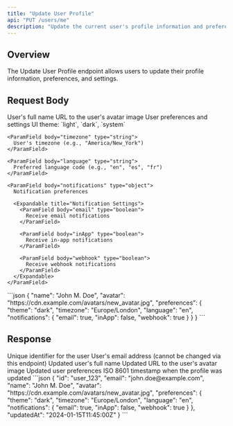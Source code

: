 ```yaml
---
title: "Update User Profile"
api: "PUT /users/me"
description: "Update the current user's profile information and preferences"
---
```


## Overview

The Update User Profile endpoint allows users to update their profile information, preferences, and settings.

## Request Body

<ParamField body="name" type="string">
  User's full name
</ParamField>

<ParamField body="avatar" type="string">
  URL to the user's avatar image
</ParamField>

<ParamField body="preferences" type="object">
  User preferences and settings
  
  <Expandable title="Preferences Object">
    <ParamField body="theme" type="string">
      UI theme: `light`, `dark`, `system`
    </ParamField>
    
    <ParamField body="timezone" type="string">
      User's timezone (e.g., "America/New_York")
    </ParamField>
    
    <ParamField body="language" type="string">
      Preferred language code (e.g., "en", "es", "fr")
    </ParamField>
    
    <ParamField body="notifications" type="object">
      Notification preferences
      
      <Expandable title="Notification Settings">
        <ParamField body="email" type="boolean">
          Receive email notifications
        </ParamField>
        
        <ParamField body="inApp" type="boolean">
          Receive in-app notifications
        </ParamField>
        
        <ParamField body="webhook" type="boolean">
          Receive webhook notifications
        </ParamField>
      </Expandable>
    </ParamField>
  </Expandable>
</ParamField>

<RequestExample>
```json
{
  "name": "John M. Doe",
  "avatar": "https://cdn.example.com/avatars/new_avatar.jpg",
  "preferences": {
    "theme": "dark",
    "timezone": "Europe/London",
    "language": "en",
    "notifications": {
      "email": true,
      "inApp": false,
      "webhook": true
    }
  }
}
```
</RequestExample>

## Response

<ResponseField name="id" type="string">
  Unique identifier for the user
</ResponseField>

<ResponseField name="email" type="string">
  User's email address (cannot be changed via this endpoint)
</ResponseField>

<ResponseField name="name" type="string">
  Updated user's full name
</ResponseField>

<ResponseField name="avatar" type="string">
  Updated URL to the user's avatar image
</ResponseField>

<ResponseField name="preferences" type="object">
  Updated user preferences
</ResponseField>

<ResponseField name="updatedAt" type="string">
  ISO 8601 timestamp when the profile was updated
</ResponseField>

<ResponseExample>
```json
{
  "id": "user_123",
  "email": "john.doe@example.com",
  "name": "John M. Doe",
  "avatar": "https://cdn.example.com/avatars/new_avatar.jpg",
  "preferences": {
    "theme": "dark",
    "timezone": "Europe/London",
    "language": "en",
    "notifications": {
      "email": true,
      "inApp": false,
      "webhook": true
    }
  },
  "updatedAt": "2024-01-15T11:45:00Z"
}
```
</ResponseExample>

<Snippet file="api-footer.mdx" />